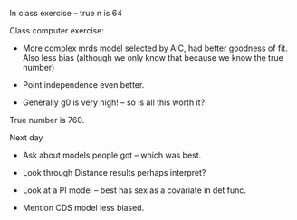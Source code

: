 In class exercise – true n is 64

Class computer exercise:

- More complex mrds model selected by AIC, had better goodness of fit.
  Also less bias (although we only know that because we know the true
  number)

- Point independence even better.

- Generally g0 is very high! – so is all this worth it?

True number is 760.

Next day

- Ask about models people got – which was best.

- Look through Distance results perhaps interpret?

- Look at a PI model – best has sex as a covariate in det func.

- Mention CDS model less biased.
